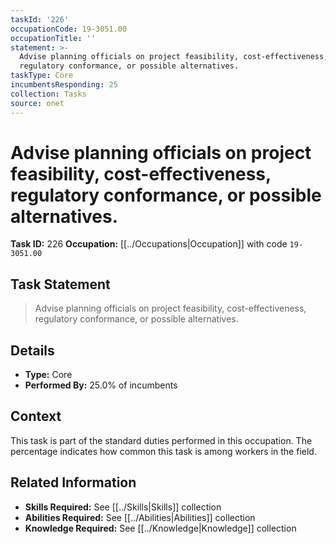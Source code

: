 ```yaml
---
taskId: '226'
occupationCode: 19-3051.00
occupationTitle: ''
statement: >-
  Advise planning officials on project feasibility, cost-effectiveness,
  regulatory conformance, or possible alternatives.
taskType: Core
incumbentsResponding: 25
collection: Tasks
source: onet
---
```

# Advise planning officials on project feasibility, cost-effectiveness, regulatory conformance, or possible alternatives.

**Task ID:** 226
**Occupation:** [[../Occupations|Occupation]] with code `19-3051.00`

## Task Statement

> Advise planning officials on project feasibility, cost-effectiveness, regulatory conformance, or possible alternatives.

## Details

- **Type:** Core
- **Performed By:** 25.0% of incumbents

## Context

This task is part of the standard duties performed in this occupation. The percentage indicates how common this task is among workers in the field.

## Related Information

- **Skills Required:** See [[../Skills|Skills]] collection
- **Abilities Required:** See [[../Abilities|Abilities]] collection
- **Knowledge Required:** See [[../Knowledge|Knowledge]] collection
